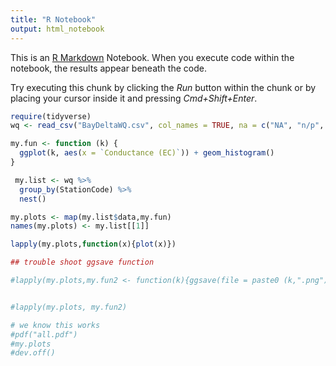 ```yaml
---
title: "R Notebook"
output: html_notebook
---
```


This is an [R Markdown](http://rmarkdown.rstudio.com) Notebook. When you execute code within the notebook, the results appear beneath the code. 

Try executing this chunk by clicking the *Run* button within the chunk or by placing your cursor inside it and pressing *Cmd+Shift+Enter*. 

```r
require(tidyverse)
wq <- read_csv("BayDeltaWQ.csv", col_names = TRUE, na = c("NA", "n/p", "n/a"), guess_max = 3000)

my.fun <- function (k) {
  ggplot(k, aes(x = `Conductance (EC)`)) + geom_histogram()
}

 my.list <- wq %>%
  group_by(StationCode) %>%
  nest()

my.plots <- map(my.list$data,my.fun)
names(my.plots) <- my.list[[1]] 

lapply(my.plots,function(x){plot(x)})

## trouble shoot ggsave function

#lapply(my.plots,my.fun2 <- function(k){ggsave(file = paste0 (k,".png"),, device = "png")})


#lapply(my.plots, my.fun2)

# we know this works
#pdf("all.pdf")
#my.plots
#dev.off()

```


